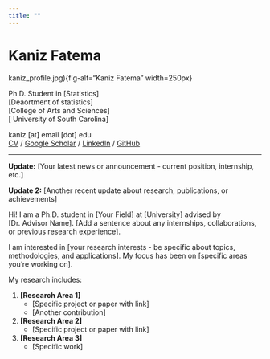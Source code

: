 ```yaml
---
title: ""
---
```


# Kaniz Fatema

::: {layout="[30,70]"}
kaniz_profile.jpg){fig-alt="Kaniz Fatema" width=250px}

Ph.D. Student in [Statistics]  
[Deaortment of statistics]  
[College of Arts and Sciences]  
[ University of South Carolina]

kaniz [at] email [dot] edu  
[CV](kaniz_resume.pdf) / [Google Scholar](link) / [LinkedIn](https://www.linkedin.com/in/kaniz-fatema-229186228/) / [GitHub](https://github.com/Kaniz461)
:::

---

**Update:** [Your latest news or announcement - current position, internship, etc.]

**Update 2:** [Another recent update about research, publications, or achievements]

Hi! I am a Ph.D. student in [Your Field] at [University] advised by [Dr. Advisor Name]. [Add a sentence about any internships, collaborations, or previous research experience].

I am interested in [your research interests - be specific about topics, methodologies, and applications]. My focus has been on [specific areas you're working on].

My research includes:

1. **[Research Area 1]**
   - [Specific project or paper with link]
   - [Another contribution]

2. **[Research Area 2]**
   - [Specific project or paper with link]

3. **[Research Area 3]**
   - [Specific work]